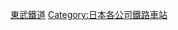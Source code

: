 {{Commonscat|Stations of Tobu Railway}}

[[Category:東武鐵道|]]
[[Category:日本各公司鐵路車站|Category:日本各公司鐵路車站]]
{{DEFAULTSORT:Tobu}}